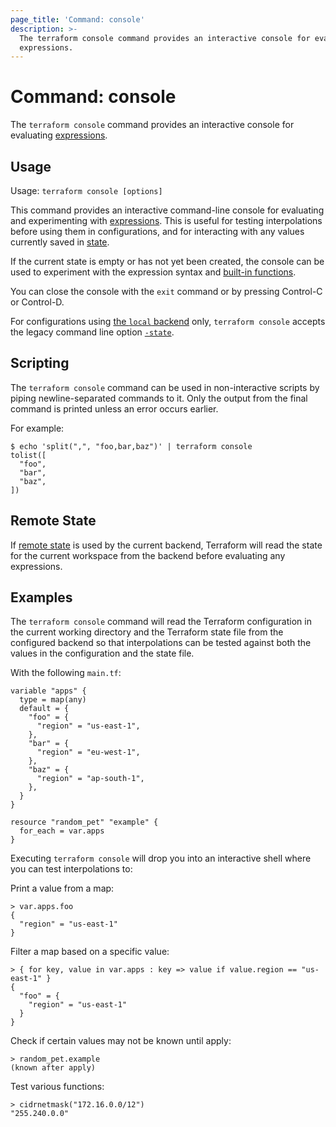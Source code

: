 ```yaml
---
page_title: 'Command: console'
description: >-
  The terraform console command provides an interactive console for evaluating
  expressions.
---
```


# Command: console

The `terraform console` command provides an interactive console for
evaluating [expressions](/language/expressions).

## Usage

Usage: `terraform console [options]`

This command provides an interactive command-line console for evaluating and
experimenting with [expressions](/language/expressions).
This is useful for testing interpolations before using them in configurations,
and for interacting with any values currently saved in
[state](/language/state).

If the current state is empty or has not yet been created, the console can be
used to experiment with the expression syntax and
[built-in functions](/language/functions).

You can close the console with the `exit` command or by pressing Control-C
or Control-D.

For configurations using
[the `local` backend](/language/settings/backends/local) only,
`terraform console` accepts the legacy command line option
[`-state`](/language/settings/backends/local#command-line-arguments).

## Scripting

The `terraform console` command can be used in non-interactive scripts
by piping newline-separated commands to it. Only the output from the
final command is printed unless an error occurs earlier.

For example:

```shell
$ echo 'split(",", "foo,bar,baz")' | terraform console
tolist([
  "foo",
  "bar",
  "baz",
])
```

## Remote State

If [remote state](/language/state/remote) is used by the current backend,
Terraform will read the state for the current workspace from the backend
before evaluating any expressions.

## Examples

The `terraform console` command will read the Terraform configuration in the
current working directory and the Terraform state file from the configured
backend so that interpolations can be tested against both the values in the
configuration and the state file.

With the following `main.tf`:

```hcl
variable "apps" {
  type = map(any)
  default = {
    "foo" = {
      "region" = "us-east-1",
    },
    "bar" = {
      "region" = "eu-west-1",
    },
    "baz" = {
      "region" = "ap-south-1",
    },
  }
}

resource "random_pet" "example" {
  for_each = var.apps
}
```

Executing `terraform console` will drop you into an interactive shell where you
can test interpolations to:

Print a value from a map:

```
> var.apps.foo
{
  "region" = "us-east-1"
}
```

Filter a map based on a specific value:

```
> { for key, value in var.apps : key => value if value.region == "us-east-1" }
{
  "foo" = {
    "region" = "us-east-1"
  }
}
```

Check if certain values may not be known until apply:

```
> random_pet.example
(known after apply)
```

Test various functions:

```
> cidrnetmask("172.16.0.0/12")
"255.240.0.0"
```
